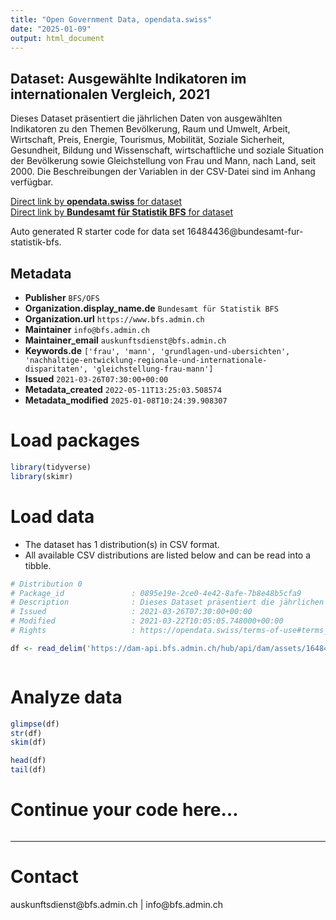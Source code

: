 ```yaml
---
title: "Open Government Data, opendata.swiss"
date: "2025-01-09"
output: html_document
---
```


## Dataset: Ausgewählte Indikatoren im internationalen Vergleich, 2021

Dieses Dataset präsentiert die jährlichen Daten von ausgewählten Indikatoren zu den Themen Bevölkerung, Raum und Umwelt, Arbeit, Wirtschaft, Preis, Energie, Tourismus, Mobilität, Soziale Sicherheit, Gesundheit, Bildung und Wissenschaft, wirtschaftliche und soziale Situation der Bevölkerung sowie Gleichstellung von Frau und Mann, nach Land, seit 2000. Die Beschreibungen der Variablen in der CSV-Datei sind im Anhang verfügbar.

[Direct link by **opendata.swiss** for dataset](https://opendata.swiss/de/dataset/ausgewahlte-indikatoren-im-internationalen-vergleich-2021)<br>
[Direct link by **Bundesamt für Statistik BFS** for dataset](https://www.bfs.admin.ch/asset/de/ts-x-21.03.03)

Auto generated R starter code for data set 16484436@bundesamt-fur-statistik-bfs.

## Metadata

- **Publisher** `BFS/OFS`
- **Organization.display_name.de** `Bundesamt für Statistik BFS`
- **Organization.url** `https://www.bfs.admin.ch`
- **Maintainer** `info@bfs.admin.ch`
- **Maintainer_email** `auskunftsdienst@bfs.admin.ch`
- **Keywords.de** `['frau', 'mann', 'grundlagen-und-ubersichten', 'nachhaltige-entwicklung-regionale-und-internationale-disparitaten', 'gleichstellung-frau-mann']`
- **Issued** `2021-03-26T07:30:00+00:00`
- **Metadata_created** `2022-05-11T13:25:03.508574`
- **Metadata_modified** `2025-01-08T10:24:39.908307`


# Load packages

```r

library(tidyverse)
library(skimr)

```

# Load data

-   The dataset has 1 distribution(s) in CSV format.
-   All available CSV distributions are listed below and can be read into a tibble.

```r

# Distribution 0
# Package_id               : 0895e19e-2ce0-4e42-8afe-7b8e48b5cfa9
# Description              : Dieses Dataset präsentiert die jährlichen Daten von ausgewählten Indikatoren zu den Themen Bevölkerung, Raum und Umwelt, Arbeit, Wirtschaft, Preis, Energie, Tourismus, Mobilität, Soziale Sicherheit, Gesundheit, Bildung und Wissenschaft, wirtschaftliche und soziale Situation der Bevölkerung sowie Gleichstellung von Frau und Mann, nach Land, seit 2000. Die Beschreibungen der Variablen in der CSV-Datei sind im Anhang verfügbar.
# Issued                   : 2021-03-26T07:30:00+00:00
# Modified                 : 2021-03-22T10:05:05.748000+00:00
# Rights                   : https://opendata.swiss/terms-of-use#terms_by_ask

df <- read_delim('https://dam-api.bfs.admin.ch/hub/api/dam/assets/16484442/master')



```

# Analyze data

```r

glimpse(df)
str(df)
skim(df)

head(df)
tail(df)

```

# Continue your code here...

```r

```

------------------------------------------------------------------------

# Contact

auskunftsdienst@bfs.admin.ch | info@bfs.admin.ch
